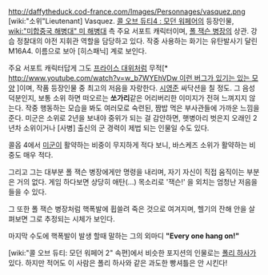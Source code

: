 http://daffytheduck.cod-france.com/Images/Personnages/vasquez.png
[wiki:"소위"Lieutenant] Vasquez. [[콜 오브 듀티4 : 모던 워페어]]의 등장인물, [[wiki:"미합중국 해병대" 미 해병대]] 측 주요 서포트 캐릭터이며, [[폴 잭슨 병장]]의 상관. 강습 정찰대의 야전 지휘관 역할을 담당하고 있다. 작중 사용하는 화기는 유탄발사기 달린 M16A4. 이름으로 보아 [히스패닉] 계로 보인다.

주요 서포트 캐릭터답게 그도 [[프라이스 대위]]처럼 무적[* [[http://www.youtube.com/watch?v=w_b7WYEhVDw 이런 버그가 있기는 있는 모양]] ]이며, 작품 등장인물 중 최고의 저음을 자랑한다. [[시영준]] 싸닥션을 칠 정도. 그 음성 덕분인지, 보통 소위 하면 떠오르는 '''쏘가리'''같은 어리버리한 이미지가 전혀 느껴지지 않는다. 작중 행동하는 모습을 봐도 여러모로 숙련된, 짬밥 먹은 부사관들에 가까운 느낌을 준다. 미군은 소위로 2년을 보내야 중위가 되는 걸 감안하면, 햇병아리 벗은지 오래인 2년차 소위이거나 [사병] 출신의 군 경력이 제법 되는 인물일 수도 있다.

콜옵 4에서 [[미군]]이 활약하는 비중이 무지하게 적다 보니, 바스케즈 소위가 활약하는 비중도 매우 적다.

그리고 그는 대부분 폴 잭슨 병장에게만 명령을 내리며, 자기 자신이 직접 움직이는 부분은 거의 없다. 게임 하다보면 상당히 애탄(...) 목소리로 '잭슨!' 을 외치는 엄청난 저음을 들을 수 있다.

그 또한 폴 잭슨 병장처럼 핵폭발에 휩쓸려 죽은 것으로 여겨지며, 헬기의 잔해 안을 살펴보면 그로 추정되는 시체가 보인다.

마지막 수도에 핵폭발이 발생 할때 말하는 그의 외마디
'''"Every one hang on!"'''


[wiki:"콜 오브 듀티: 모던 워페어 2" 속편]에서 비슷한 포지션의 인물로는 [[폴리 하사]]가 있다. 하지만 적어도 이 사람은 폴리 하사와 같은 과도한 빵셔틀은 안 시킨다!


